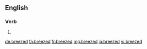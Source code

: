 ==English==

===Verb===
{{head|en}}

# {{en-past of|breeze}}

[[de:breezed]]
[[fa:breezed]]
[[fr:breezed]]
[[mg:breezed]]
[[ja:breezed]]
[[vi:breezed]]